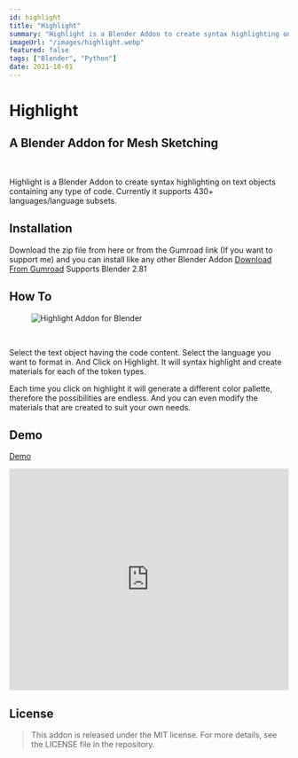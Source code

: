 ```yaml
---
id: highlight
title: "Highlight"
summary: "Highlight is a Blender Addon to create syntax highlighting on text objects containing any type of code."
imageUrl: "/images/highlight.webp"
featured: false
tags: ["Blender", "Python"]
date: 2021-10-01
---
```

# Highlight

## A Blender Addon for Mesh Sketching
<br/>

Highlight is a Blender Addon to create syntax highlighting on text objects containing any type of code.
Currently it supports 430+ languages/language subsets.

## Installation

Download the zip file from here or from the Gumroad link (If you want to support me) and you can install like any other Blender Addon
[Download From Gumroad](https://gumroad.com/l/ZwCaB)
Supports Blender 2.81

## How To

<figure class="image">
  <img  src="https://raw.githubusercontent.com/sreerajr000/Highlight/master/images/highlight.png" alt="Highlight Addon for Blender"/>
</figure>
<br/>

Select the text object having the code content.
Select the language you want to format in.
And Click on Highlight. It will syntax highlight and create materials for each of the token types.

Each time you click on highlight it will generate a different color pallette, therefore the possibilities are endless.
And you can even modify the materials that are created to suit your own needs.

## Demo

[Demo](https://www.youtube.com/watch?v=5VMk2yTusoA)

<iframe  width="100%" height="400" src="https://www.youtube.com/embed/5VMk2yTusoA?si=vFs6mVaSIUbNxewn" title="YouTube video player" frameborder="0" allow="accelerometer; autoplay; clipboard-write; encrypted-media; gyroscope; picture-in-picture; web-share" referrerpolicy="strict-origin-when-cross-origin" allowfullscreen></iframe>

## License

> This addon is released under the MIT license. For more details, see the LICENSE file in the repository.


<div class="giscus"></div>

<script src="https://giscus.app/client.js"
        data-repo="theunnecessarythings/sreerajr000.github.io"
        data-repo-id="R_kgDOHhobNQ"
        data-category="Announcements"
        data-category-id="DIC_kwDOHhobNc4Ci3VC"
        data-mapping="og:title"
        data-strict="1"
        data-reactions-enabled="1"
        data-emit-metadata="1"
        data-input-position="top"
        data-theme="dark_dimmed"
        data-lang="en"
        data-loading="lazy"
        crossorigin="anonymous"
        async>
</script>
